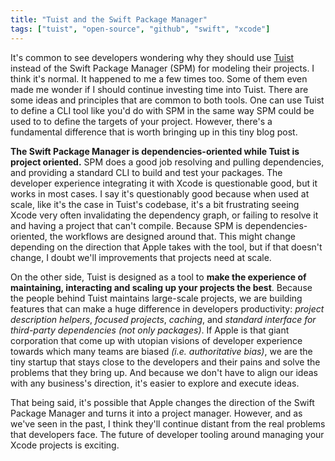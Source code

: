 ```yaml
---
title: "Tuist and the Swift Package Manager"
tags: ["tuist", "open-source", "github", "swift", "xcode"]
---
```


It's common to see developers wondering why they should use [Tuist](https://tuist.io) instead of the Swift Package Manager (SPM) for modeling their projects.
I think it's normal. It happened to me a few times too. Some of them even made me wonder if I should continue investing time into Tuist.
There are some ideas and principles that are common to both tools.
One can use Tuist to define a CLI tool like you'd do with SPM in the same way SPM could be used to to define the targets of your project.
However, there's a fundamental difference that is worth bringing up in this tiny blog post.

**The Swift Package Manager is dependencies-oriented while Tuist is project oriented.** SPM does a good job resolving and pulling dependencies, and providing a standard CLI to build and test your packages. The developer experience integrating it with Xcode is questionable good, but it works in most cases. I say it's questionably good because when used at scale, like it's the case in Tuist's codebase, it's a bit frustrating seeing Xcode very often invalidating the dependency graph, or failing to resolve it and having a project that can't compile. Because SPM is dependencies-oriented, the workflows are designed around that. This might change depending on the direction that Apple takes with the tool, but if that doesn't change, I doubt we'll improvements that projects need at scale.

On the other side, Tuist is designed as a tool to **make the experience of maintaining, interacting and scaling up your projects the best**. Because the people behind Tuist maintains large-scale projects, we are building features that can make a huge difference in developers productivity: _project description helpers_, _focused projects_, _caching_, and _standard interface for third-party dependencies (not only packages)_. If Apple is that giant corporation that come up with utopian visions of developer experience towards which many teams are biased _(i.e. authoritative bias)_, we are the tiny startup that stays close to the developers and their pains and solve the problems that they bring up. And because we don't have to align our ideas with any business's direction, it's easier to explore and execute ideas.

That being said, it's possible that Apple changes the direction of the Swift Package Manager and turns it into a project manager. However, and as we've seen in the past, I think they'll continue distant from the real problems that developers face. The future of developer tooling around managing your Xcode projects is exciting.
